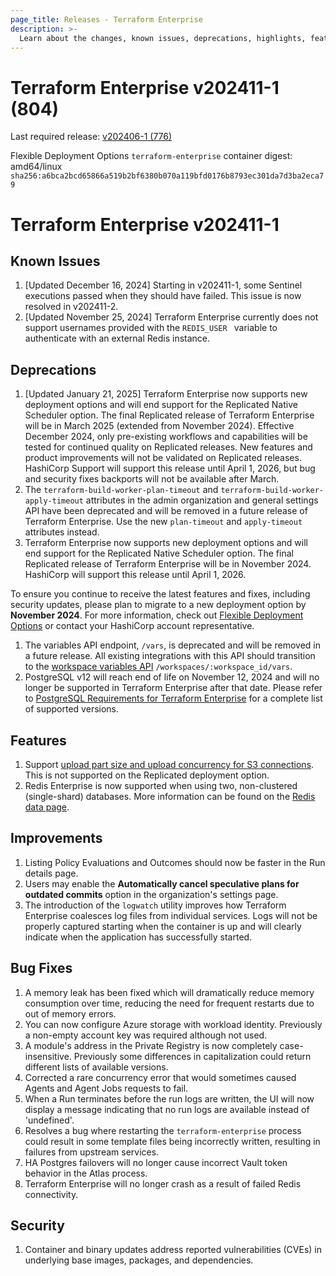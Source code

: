 ```yaml
---
page_title: Releases - Terraform Enterprise
description: >-
  Learn about the changes, known issues, deprecations, highlights, features, improvements, bug fixes, and security fixes for the v202411-1 (804) release.
---
```


# Terraform Enterprise v202411-1 (804)

Last required release: [v202406-1 (776)](/terraform/enterprise/releases/2024/v202406-1)

Flexible Deployment Options `terraform-enterprise` container digest: amd64/linux `sha256:a6bca2bcd65866a519b2bf6380b070a119bfd0176b8793ec301da7d3ba2eca79`

# Terraform Enterprise v202411-1

## Known Issues
1. [Updated December 16, 2024] Starting in v202411-1, some Sentinel executions passed when they should have failed. This issue is now resolved in v202411-2.
2. [Updated November 25, 2024] Terraform Enterprise currently does not support usernames provided with the  `REDIS_USER ` variable to  authenticate with an external Redis instance.

## Deprecations
1. [Updated January 21, 2025] Terraform Enterprise now supports new deployment options and will end support for the Replicated Native Scheduler option.
   The final Replicated release of Terraform Enterprise will be in March 2025 (extended from November 2024). Effective December 2024,
   only pre-existing workflows and capabilities will be tested for continued quality on Replicated releases. New features and product
   improvements will not be validated on Replicated releases. HashiCorp Support will support this release until April 1, 2026, but
   bug and security fixes backports will not be available after March.
1. The `terraform-build-worker-plan-timeout` and `terraform-build-worker-apply-timeout` attributes in the admin organization and general settings API have been deprecated and will be removed in a future release of Terraform Enterprise. Use the new `plan-timeout` and `apply-timeout` attributes instead.
1. Terraform Enterprise now supports new deployment options and will end support for the Replicated Native Scheduler option. The final Replicated release of Terraform Enterprise will be in November 2024. HashiCorp will support this release until April 1, 2026.

  To ensure you continue to receive the latest features and fixes, including security updates, please plan to migrate to a new deployment option by **November 2024**. For more information, check out [Flexible Deployment Options](/terraform/enterprise/flexible-deployments/) or contact your HashiCorp account representative.
1. The variables API endpoint, `/vars`, is deprecated and will be removed in a future release. All existing integrations with this API should transition to the [workspace variables API](/terraform/cloud-docs/api-docs/workspace-variables) `/workspaces/:workspace_id/vars`.
1. PostgreSQL v12 will reach end of life on November 12, 2024 and will no longer be supported in Terraform Enterprise after that date. Please refer to [PostgreSQL Requirements for Terraform Enterprise](/terraform/enterprise/flexible-deployments/install/requirements/data-storage/postgres-requirements) for a complete list of supported versions.


## Features
1. Support [upload part size and upload concurrency for S3 connections](/terraform/enterprise/deploy/reference/configuration#s3-compatible-storage). This is not supported on the Replicated deployment option.
1. Redis Enterprise is now supported when using two, non-clustered (single-shard) databases. More information can be found on the [Redis data page](/terraform/enterprise/deploy/configuration/storage/connect-redis#redis-enterprise). 


## Improvements
1. Listing Policy Evaluations and Outcomes should now be faster in the Run details page.
1. Users may enable the **Automatically cancel speculative plans for outdated commits** option in the organization's settings page.
1. The introduction of the `logwatch` utility improves how Terraform Enterprise coalesces log files from individual services. Logs will not be properly captured starting when the container is up and will clearly indicate when the application has successfully started.


## Bug Fixes
1. A memory leak has been fixed which will dramatically reduce memory consumption over time, reducing the need for frequent restarts due to out of memory errors.
1. You can now configure Azure storage with workload identity. Previously a non-empty account key was required although not used.
1. A module's address in the Private Registry is now completely case-insensitive. Previously some differences in capitalization could return different lists of available versions.
1. Corrected a rare concurrency error that would sometimes caused Agents and Agent Jobs requests to fail.
1. When a Run terminates before the run logs are written, the UI will now display a message indicating that no run logs are available instead of 'undefined'.
1. Resolves a bug where restarting the `terraform-enterprise` process could result in some template files being incorrectly written, resulting in failures from upstream services.
1. HA Postgres failovers will no longer cause incorrect Vault token behavior in the Atlas process.
1. Terraform Enterprise will no longer crash as a result of failed Redis connectivity.

## Security
1. Container and binary updates address reported vulnerabilities (CVEs) in underlying base images, packages, and dependencies.
